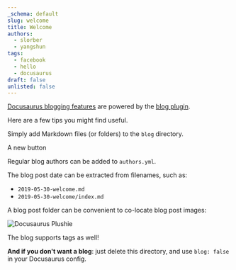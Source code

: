 ```yaml
---
_schema: default
slug: welcome
title: Welcome
authors:
  - slorber
  - yangshun
tags:
  - facebook
  - hello
  - docusaurus
draft: false
unlisted: false
---
```

[Docusaurus blogging features](https://docusaurus.io/docs/blog) are powered by the [blog plugin](https://docusaurus.io/docs/api/plugins/@docusaurus/plugin-content-blog).

Here are a few tips you might find useful.

<!--truncate-->

Simply add Markdown files (or folders) to the `blog` directory.

<AlertButton alert_text="A custom component" color="#034adf">A new button</AlertButton>

Regular blog authors can be added to `authors.yml`.

The blog post date can be extracted from filenames, such as:

* `2019-05-30-welcome.md`
* `2019-05-30-welcome/index.md`

A blog post folder can be convenient to co-locate blog post images:

![Docusaurus Plushie](/img/docusaurus-plushie-banner.jpeg)

The blog supports tags as well!

**And if you don't want a blog**: just delete this directory, and use `blog: false` in your Docusaurus config.